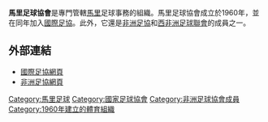{{國家足協
|Name               = 馬里足球協會
|Logo               = <!-- 檔案不存在 Mali FF (logo).png -->
|Founded            = 1960年
|FIFA affiliation   = 1962年
|Region             = [[非洲足協|非洲足協]]
|Region affiliation = 1963年
|Subregion             = [[西非洲足球聯會|西非洲足球聯會]]
|Subregion affiliation = 1975年
|President          =  	Salif Keita
}}

'''馬里足球協會'''是專門管轄[[馬里|馬里]]足球事務的組織。馬里足球協會成立於1960年，並在同年加入[[國際足協|國際足協]]。此外，它還是[[非洲足協|非洲足協]]和[[西非洲足球聯會|西非洲足球聯會]]的成員之一。

==外部連結==
* [http://www.fifa.com/associations/association=mli/index.html 國際足協網頁] {{Wayback|url=http://www.fifa.com/associations/association=mli/index.html |date=20150506190030 }}
* [http://www.cafonline.com/association/mali 非洲足協網頁] {{Wayback|url=http://www.cafonline.com/association/mali |date=20190227225611 }}

{{非洲足球協會成員}}

[[Category:馬里足球|Category:馬里足球]]
[[Category:國家足球協會|Category:國家足球協會]]
[[Category:非洲足球協會成員|Category:非洲足球協會成員]]
[[Category:1960年建立的體育組織|Category:1960年建立的體育組織]]